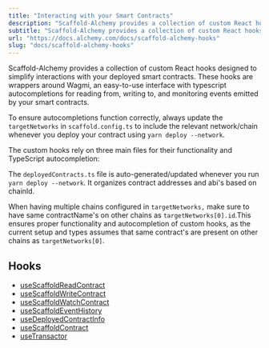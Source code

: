 ```yaml
---
title: "Interacting with your Smart Contracts"
description: "Scaffold-Alchemy provides a collection of custom React hooks designed to simplify interactions with your deployed smart contracts. These hooks are wrappers around Wagmi, an easy-to-use interface with typescript autocompletions for reading from, writing to, and monitoring events emitted by your smart..."
subtitle: "Scaffold-Alchemy provides a collection of custom React hooks designed to simplify interactions with your deployed smart contracts. These hooks are wrappers around Wagmi, an easy-to-use interface with typescript autocompletions for reading from, writing to, and monitoring events emitted by your smart..."
url: "https://docs.alchemy.com/docs/scaffold-alchemy-hooks"
slug: "docs/scaffold-alchemy-hooks"
---
```


Scaffold-Alchemy provides a collection of custom React hooks designed to simplify interactions with your deployed smart contracts. These hooks are wrappers around Wagmi, an easy-to-use interface with typescript autocompletions for reading from, writing to, and monitoring events emitted by your smart contracts.

To ensure autocompletions function correctly, always update the `targetNetworks` in `scaffold.config.ts` to include the relevant network/chain whenever you deploy your contract using `yarn deploy --network`.

<Info>
  The custom hooks rely on three main files for their functionality and TypeScript autocompletion:

  The `deployedContracts.ts` file is auto-generated/updated whenever you run `yarn deploy --network`. It organizes contract addresses and abi's based on chainId.

  When having multiple chains configured in `targetNetworks,` make sure to have same contractName's on other chains as `targetNetworks[0].id`.This ensures proper functionality and autocompletion of custom hooks, as the current setup and types assumes that same contract's are present on other chains as `targetNetworks[0]`.
</Info>

## Hooks

* [useScaffoldReadContract](/docs/usescaffoldreadcontract)
* [useScaffoldWriteContract](/docs/usescaffoldwritecontract)
* [useScaffoldWatchContract](/docs/usescaffoldwatchcontract)
* [useScaffoldEventHistory](/docs/usescaffoldeventhistory)
* [useDeployedContractInfo](/docs/usedeployedcontractinfo)
* [useScaffoldContract](/docs/usescaffoldcontract)
* [useTransactor](/docs/usetransactor)
